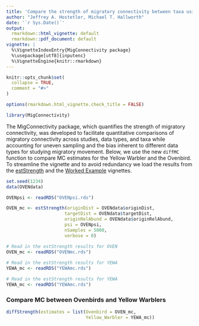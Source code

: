 ```yaml
---
title: 'Compare the strength of migratory connectivity between taxa using the diffMC function from the ''MigConnectivity'' package'
author: "Jeffrey A. Hostetler, Michael T. Hallworth"
date: '`r Sys.Date()`'
output:
  rmarkdown::html_vignette: default
  rmarkdown::pdf_document: default
vignette: |
  %\VignetteIndexEntry{MigConnectivity package}
  %\usepackage[utf8]{inputenc}
  %\VignetteEngine{knitr::rmarkdown}
---
```


```r
knitr::opts_chunk$set(
  collapse = TRUE,
  comment = "#>"
)
```
```r
options(rmarkdown.html_vignette.check_title = FALSE)

library(MigConnectivity)
```

The MigConnectivity package, which quantifies the strength of migratory connectivity, was developed to facilitate quantitative comparisons of migratory connectivity across studies, data types, and taxa while accounting for uneven sampling and the bias inherent to different data types for studying migratory movement. Below, we use the new `diffMC` function to compare MC estimates for the Yellow Warbler and the Ovenbird. To streamline the vignette and to avoid redundancy we load the results from the [estStrength](estStrength.html) and the [Worked Example](WorkedExample.html) vignettes. 

```r
set.seed(1234)
data(OVENdata)

OVENpsi <- readRDS("OVENpsi.rds")

OVEN_mc <- estStrength(originDist = OVENdata$originDist,
                      targetDist = OVENdata$targetDist,
                      originRelAbund = OVENdata$originRelAbund,
                      psi = OVENpsi,
                      nSamples = 5000,
                      verbose = 0)

```


```r
# Read in the estStrength results for OVEN 
OVEN_mc <- readRDS("OVENmc.rds")
  
# Read in the estStrength results for YEWA
YEWA_mc <- readRDS("YEWAmc.rds")
```

```r
# Read in the estStrength results for YEWA
YEWA_mc <- readRDS("YEWAmc.rds")
```

### Compare MC between Ovenbirds and Yellow Warblers 

```r
diffStrength(estimates = list(Ovenbird = OVEN_mc,
                              Yellow_Warbler = YEWA_mc))

```
